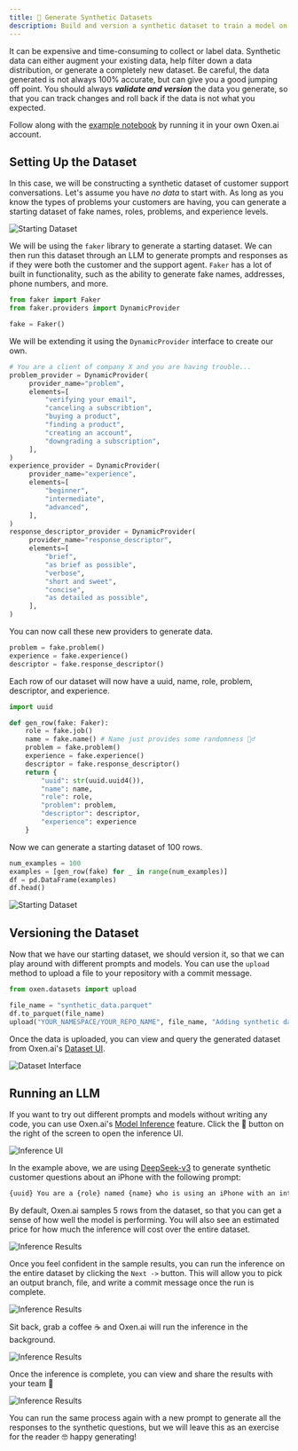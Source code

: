 ```yaml
---
title: 🧪 Generate Synthetic Datasets
description: Build and version a synthetic dataset to train a model on
---
```


It can be expensive and time-consuming to collect or label data. Synthetic data can either augment your existing data, help filter down a data distribution, or generate a completely new dataset. Be careful, the data generated is not always 100% accurate, but can give you a good jumping off point. You should always ***validate and version*** the data you generate, so that you can track changes and roll back if the data is not what you expected.

Follow along with the [example notebook](https://www.oxen.ai/datasets/MarimoNotebooks/file/main/synthetic_data.py) by running it in your own Oxen.ai account.

## Setting Up the Dataset

In this case, we will be constructing a synthetic dataset of customer support conversations. Let's assume you have *no data* to start with. As long as you know the types of problems your customers are having, you can generate a starting dataset of fake names, roles, problems, and experience levels.

![Starting Dataset](/images/marimo/synthetic-data/starting-df.png)

We will be using the `faker` library to generate a starting dataset. We can then run this dataset through an LLM to generate prompts and responses as if they were both the customer and the support agent. `Faker` has a lot of built in functionality, such as the ability to generate fake names, addresses, phone numbers, and more.


```python
from faker import Faker
from faker.providers import DynamicProvider

fake = Faker()
```

We will be extending it using the `DynamicProvider` interface to create our own.

```python
# You are a client of company X and you are having trouble...
problem_provider = DynamicProvider(
     provider_name="problem",
     elements=[
         "verifying your email",
         "canceling a subscribtion",
         "buying a product",
         "finding a product",
         "creating an account",
         "downgrading a subscription",
     ],
)
experience_provider = DynamicProvider(
     provider_name="experience",
     elements=[
         "beginner",
         "intermediate",
         "advanced",
     ],
)
response_descriptor_provider = DynamicProvider(
     provider_name="response_descriptor",
     elements=[
         "brief",
         "as brief as possible",
         "verbose",
         "short and sweet",
         "concise",
         "as detailed as possible",
     ],
)
```

You can now call these new providers to generate data.

```python
problem = fake.problem()
experience = fake.experience()
descriptor = fake.response_descriptor()
```

Each row of our dataset will now have a uuid, name, role, problem, descriptor, and experience.

```python
import uuid

def gen_row(fake: Faker):
    role = fake.job()
    name = fake.name() # Name just provides some randomness 🤷‍♂️
    problem = fake.problem()
    experience = fake.experience()
    descriptor = fake.response_descriptor()
    return {
        "uuid": str(uuid.uuid4()),
        "name": name,
        "role": role,
        "problem": problem,
        "descriptor": descriptor,
        "experience": experience
    }
```

Now we can generate a starting dataset of 100 rows.

```python
num_examples = 100
examples = [gen_row(fake) for _ in range(num_examples)]
df = pd.DataFrame(examples)
df.head()
```

![Starting Dataset](/images/marimo/synthetic-data/df.png)

## Versioning the Dataset

Now that we have our starting dataset, we should version it, so that we can play around with different prompts and models. You can use the `upload` method to upload a file to your repository with a commit message.

```python
from oxen.datasets import upload

file_name = "synthetic_data.parquet"
df.to_parquet(file_name)
upload("YOUR_NAMESPACE/YOUR_REPO_NAME", file_name, "Adding synthetic data")
```

Once the data is uploaded, you can view and query the generated dataset from Oxen.ai's [Dataset UI](/getting-started/datasets).

![Dataset Interface](/images/marimo/synthetic-data/df-ui.png)

## Running an LLM

If you want to try out different prompts and models without writing any code, you can use Oxen.ai's [Model Inference](https://oxen.ai/ai/models) feature. Click the 🚀 button on the right of the screen to open the inference UI.

![Inference UI](/images/marimo/synthetic-data/inference-ui.png)

In the example above, we are using [DeepSeek-v3](https://www.oxen.ai/ai/models/deepseek-v3) to generate synthetic customer questions about an iPhone with the following prompt:

```markdown
{uuid} You are a {role} named {name} who is using an iPhone with an intermediate level of experience. Write a {descriptor} question about the product that a customer support agent might answer. Only write the question and nothing else.
```

By default, Oxen.ai samples 5 rows from the dataset, so that you can get a sense of how well the model is performing. You will also see an estimated price for how much the inference will cost over the entire dataset.

![Inference Results](/images/marimo/synthetic-data/inference-results.png)

Once you feel confident in the sample results, you can run the inference on the entire dataset by clicking the `Next ->` button. This will allow you to pick an output branch, file, and write a commit message once the run is complete.

![Inference Results](/images/marimo/synthetic-data/save-inference.png)

Sit back, grab a coffee ☕️ and Oxen.ai will run the inference in the background.

![Inference Results](/images/marimo/synthetic-data/inference-running.png)

Once the inference is complete, you can view and share the results with your team 🎉

![Inference Results](/images/marimo/synthetic-data/df-completed.png)

You can run the same process again with a new prompt to generate all the responses to the synthetic questions, but we will leave this as an exercise for the reader 🤓 happy generating!
